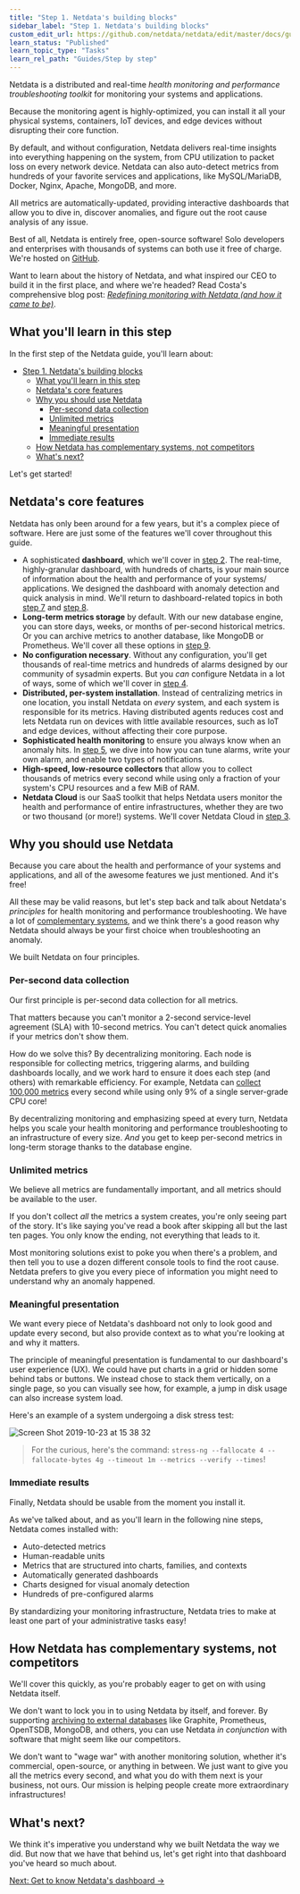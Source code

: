 ```yaml
---
title: "Step 1. Netdata's building blocks"
sidebar_label: "Step 1. Netdata's building blocks"
custom_edit_url: https://github.com/netdata/netdata/edit/master/docs/guides/step-by-step/step-01.md
learn_status: "Published"
learn_topic_type: "Tasks"
learn_rel_path: "Guides/Step by step"
---
```



Netdata is a distributed and real-time _health monitoring and performance troubleshooting toolkit_ for monitoring your
systems and applications.

Because the monitoring agent is highly-optimized, you can install it all your physical systems, containers, IoT devices,
and edge devices without disrupting their core function.

By default, and without configuration, Netdata delivers real-time insights into everything happening on the system, from
CPU utilization to packet loss on every network device. Netdata can also auto-detect metrics from hundreds of your
favorite services and applications, like MySQL/MariaDB, Docker, Nginx, Apache, MongoDB, and more.

All metrics are automatically-updated, providing interactive dashboards that allow you to dive in, discover anomalies,
and figure out the root cause analysis of any issue.

Best of all, Netdata is entirely free, open-source software! Solo developers and enterprises with thousands of systems
can both use it free of charge. We're hosted on [GitHub](https://github.com/netdata/netdata).

Want to learn about the history of Netdata, and what inspired our CEO to build it in the first place, and where we're
headed? Read Costa's comprehensive blog post: _[Redefining monitoring with Netdata (and how it came to
be)](https://blog.netdata.cloud/posts/redefining-monitoring-netdata/)_.

## What you'll learn in this step

In the first step of the Netdata guide, you'll learn about:

- [Step 1. Netdata's building blocks](#step-1-netdatas-building-blocks)
  - [What you'll learn in this step](#what-youll-learn-in-this-step)
  - [Netdata's core features](#netdatas-core-features)
  - [Why you should use Netdata](#why-you-should-use-netdata)
    - [Per-second data collection](#per-second-data-collection)
    - [Unlimited metrics](#unlimited-metrics)
    - [Meaningful presentation](#meaningful-presentation)
    - [Immediate results](#immediate-results)
  - [How Netdata has complementary systems, not competitors](#how-netdata-has-complementary-systems-not-competitors)
  - [What's next?](#whats-next)

Let's get started!

## Netdata's core features

Netdata has only been around for a few years, but it's a complex piece of software. Here are just some of the features
we'll cover throughout this guide.

-   A sophisticated **dashboard**, which we'll cover in [step 2](step-02.md). The real-time, highly-granular dashboard,
    with hundreds of charts, is your main source of information about the health and performance of your systems/
    applications. We designed the dashboard with anomaly detection and quick analysis in mind. We'll return to
    dashboard-related topics in both [step 7](step-07.md) and [step 8](step-08.md).
-   **Long-term metrics storage** by default. With our new database engine, you can store days, weeks, or months of
    per-second historical metrics. Or you can archive metrics to another database, like MongoDB or Prometheus. We'll
    cover all these options in [step 9](step-09.md).
-   **No configuration necessary**. Without any configuration, you'll get thousands of real-time metrics and hundreds of
    alarms designed by our community of sysadmin experts. But you _can_ configure Netdata in a lot of ways, some of
    which we'll cover in [step 4](step-04.md).
-   **Distributed, per-system installation**. Instead of centralizing metrics in one location, you install Netdata on
    _every_ system, and each system is responsible for its metrics. Having distributed agents reduces cost and lets
    Netdata run on devices with little available resources, such as IoT and edge devices, without affecting their core
    purpose.
-   **Sophisticated health monitoring** to ensure you always know when an anomaly hits. In [step 5](step-05.md), we dive
    into how you can tune alarms, write your own alarm, and enable two types of notifications.
-   **High-speed, low-resource collectors** that allow you to collect thousands of metrics every second while using only
    a fraction of your system's CPU resources and a few MiB of RAM.
-   **Netdata Cloud** is our SaaS toolkit that helps Netdata users monitor the health and performance of entire
    infrastructures, whether they are two or two thousand (or more!) systems. We'll cover Netdata Cloud in [step
    3](step-03.md).

## Why you should use Netdata

Because you care about the health and performance of your systems and applications, and all of the awesome features we
just mentioned. And it's free!

All these may be valid reasons, but let's step back and talk about Netdata's _principles_ for health monitoring and
performance troubleshooting. We have a lot of [complementary
systems](#how-netdata-has-complementary-systems-not-competitors), and we think there's a good reason why Netdata should
always be your first choice when troubleshooting an anomaly.

We built Netdata on four principles.

### Per-second data collection

Our first principle is per-second data collection for all metrics.

That matters because you can't monitor a 2-second service-level agreement (SLA) with 10-second metrics. You can't detect
quick anomalies if your metrics don't show them.

How do we solve this? By decentralizing monitoring. Each node is responsible for collecting metrics, triggering alarms,
and building dashboards locally, and we work hard to ensure it does each step (and others) with remarkable efficiency.
For example, Netdata can [collect 100,000 metrics](https://github.com/netdata/netdata/issues/1323) every second while
using only 9% of a single server-grade CPU core!

By decentralizing monitoring and emphasizing speed at every turn, Netdata helps you scale your health monitoring and
performance troubleshooting to an infrastructure of every size. _And_ you get to keep per-second metrics in long-term
storage thanks to the database engine.

### Unlimited metrics

We believe all metrics are fundamentally important, and all metrics should be available to the user.

If you don't collect _all_ the metrics a system creates, you're only seeing part of the story. It's like saying you've
read a book after skipping all but the last ten pages. You only know the ending, not everything that leads to it.

Most monitoring solutions exist to poke you when there's a problem, and then tell you to use a dozen different console
tools to find the root cause. Netdata prefers to give you every piece of information you might need to understand why an
anomaly happened.

### Meaningful presentation

We want every piece of Netdata's dashboard not only to look good and update every second, but also provide context as to
what you're looking at and why it matters.

The principle of meaningful presentation is fundamental to our dashboard's user experience (UX). We could have put
charts in a grid or hidden some behind tabs or buttons. We instead chose to stack them vertically, on a single page, so
you can visually see how, for example, a jump in disk usage can also increase system load.

Here's an example of a system undergoing a disk stress test:

![Screen Shot 2019-10-23 at 15 38
32](https://user-images.githubusercontent.com/1153921/67439589-7f920700-f5ab-11e9-930d-fb0014900d90.png)

> For the curious, here's the command: `stress-ng --fallocate 4 --fallocate-bytes 4g --timeout 1m --metrics --verify
> --times`!

### Immediate results

Finally, Netdata should be usable from the moment you install it.

As we've talked about, and as you'll learn in the following nine steps, Netdata comes installed with:

-   Auto-detected metrics
-   Human-readable units
-   Metrics that are structured into charts, families, and contexts
-   Automatically generated dashboards
-   Charts designed for visual anomaly detection
-   Hundreds of pre-configured alarms

By standardizing your monitoring infrastructure, Netdata tries to make at least one part of your administrative tasks
easy!

## How Netdata has complementary systems, not competitors

We'll cover this quickly, as you're probably eager to get on with using Netdata itself.

We don't want to lock you in to using Netdata by itself, and forever. By supporting [archiving to
external databases](https://github.com/netdata/netdata/blob/master/exporting/README.md) like Graphite, Prometheus, OpenTSDB, MongoDB, and others, you can use Netdata _in
conjunction_ with software that might seem like our competitors.

We don't want to "wage war" with another monitoring solution, whether it's commercial, open-source, or anything in
between. We just want to give you all the metrics every second, and what you do with them next is your business, not
ours. Our mission is helping people create more extraordinary infrastructures!

## What's next?

We think it's imperative you understand why we built Netdata the way we did. But now that we have that behind us, let's
get right into that dashboard you've heard so much about.

[Next: Get to know Netdata's dashboard &rarr;](step-02.md)


